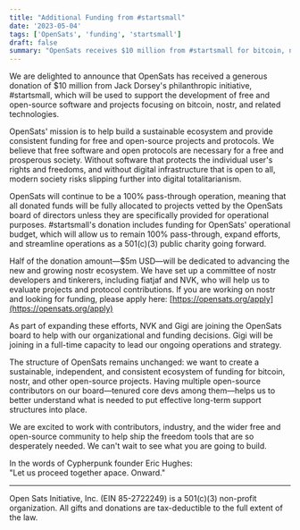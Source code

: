 ```yaml
---
title: "Additional Funding from #startsmall"
date: '2023-05-04'
tags: ['OpenSats', 'funding', 'startsmall']
draft: false
summary: "OpenSats receives $10 million from #startsmall for bitcoin, nostr, and related FLOSS development."
---
```


We are delighted to announce that OpenSats has received a generous donation of
$10 million from Jack Dorsey's philanthropic initiative, #startsmall, which will
be used to support the development of free and open-source software and projects
focusing on bitcoin, nostr, and related technologies.

OpenSats' mission is to help build a sustainable ecosystem and provide
consistent funding for free and open-source projects and protocols. We believe
that free software and open protocols are necessary for a free and prosperous
society. Without software that protects the individual user's rights and
freedoms, and without digital infrastructure that is open to all, modern society
risks slipping further into digital totalitarianism.

OpenSats will continue to be a 100% pass-through operation, meaning that all
donated funds will be fully allocated to projects vetted by the OpenSats board
of directors unless they are specifically provided for operational purposes.
#startsmall's donation includes funding for OpenSats' operational budget, which
will allow us to remain 100% pass-through, expand efforts, and streamline
operations as a 501(c)(3) public charity going forward.

Half of the donation amount—$5m USD—will be dedicated to advancing the new and
growing nostr ecosystem. We have set up a committee of nostr developers and
tinkerers, including fiatjaf and NVK, who will help us to evaluate projects and
protocol contributions. If you are working on nostr and looking for funding,
please apply here: [https://opensats.org/apply](https://opensats.org/apply)

As part of expanding these efforts, NVK and Gigi are joining the OpenSats board
to help with our organizational and funding decisions. Gigi will be joining in a
full-time capacity to lead our ongoing operations and strategy.

The structure of OpenSats remains unchanged: we want to create a sustainable,
independent, and consistent ecosystem of funding for bitcoin, nostr, and other
open-source projects. Having multiple open-source contributors on our
board—tenured core devs among them—helps us to better understand what is needed
to put effective long-term support structures into place.

We are excited to work with contributors, industry, and the wider free and
open-source community to help ship the freedom tools that are so desperately
needed. We can't wait to see what you are going to build.

In the words of Cypherpunk founder Eric Hughes:  
"Let us proceed together apace. Onward."

---

Open Sats Initiative, Inc. (EIN 85-2722249) is a 501(c)(3) non-profit organization.
All gifts and donations are tax-deductible to the full extent of the law.
